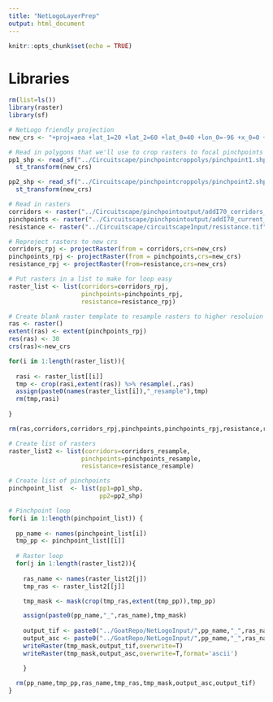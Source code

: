 ```yaml
---
title: "NetLogoLayerPrep"
output: html_document
---
```


```r
knitr::opts_chunk$set(echo = TRUE)
```

# Libraries
```r
rm(list=ls())
library(raster)
library(sf)

```

```r

# NetLogo friendly projection
new_crs <- "+proj=aea +lat_1=20 +lat_2=60 +lat_0=40 +lon_0=-96 +x_0=0 +y_0=0 +ellps=GRS80 +datum=NAD83 +units=m +no_defs"

# Read in polygons that we'll use to crop rasters to focal pinchpoints and reproject
pp1_shp <- read_sf("../Circuitscape/pinchpointcroppolys/pinchpoint1.shp") %>% 
  st_transform(new_crs)

pp2_shp <- read_sf("../Circuitscape/pinchpointcroppolys/pinchpoint2.shp") %>% 
  st_transform(new_crs)

# Read in rasters
corridors <- raster("../Circuitscape/pinchpointoutput/addI70_corridors_truncated_at_10k1.tif")
pinchpoints <- raster("../Circuitscape/pinchpointoutput/addI70_current_adjacentPairs_10k1.tif")
resistance <- raster("../Circuitscape/circuitscapeInput/resistance.tif")

# Reproject rasters to new crs
corridors_rpj <- projectRaster(from = corridors,crs=new_crs)
pinchpoints_rpj <- projectRaster(from = pinchpoints,crs=new_crs)
resistance_rpj <- projectRaster(from=resistance,crs=new_crs)

# Put rasters in a list to make for loop easy
raster_list <- list(corridors=corridors_rpj,
                    pinchpoints=pinchpoints_rpj,
                    resistance=resistance_rpj)

# Create blank raster template to resample rasters to higher resoluion (90m to 30m)
ras <- raster()
extent(ras) <- extent(pinchpoints_rpj)
res(ras) <- 30
crs(ras)<-new_crs

for(i in 1:length(raster_list)){
  
  rasi <- raster_list[[i]]
  tmp <- crop(rasi,extent(ras)) %>% resample(.,ras)
  assign(paste0(names(raster_list[i]),"_resample"),tmp)
  rm(tmp,rasi)
  
}

rm(ras,corridors,corridors_rpj,pinchpoints,pinchpoints_rpj,resistance,resistance_rpj)
```


```r
# Create list of rasters
raster_list2 <- list(corridors=corridors_resample,
                    pinchpoints=pinchpoints_resample,
                    resistance=resistance_resample)

# Create list of pinchpoints
pinchpoint_list  <- list(pp1=pp1_shp,
                         pp2=pp2_shp)

# Pinchpoint loop
for(i in 1:length(pinchpoint_list)) {
  
  pp_name <- names(pinchpoint_list[i])
  tmp_pp <- pinchpoint_list[[i]]
  
  # Raster loop
  for(j in 1:length(raster_list2)){
    
    ras_name <- names(raster_list2[j])
    tmp_ras <- raster_list2[[j]]

    tmp_mask <- mask(crop(tmp_ras,extent(tmp_pp)),tmp_pp)

    assign(paste0(pp_name,"_",ras_name),tmp_mask)
    
    output_tif <- paste0("../GoatRepo/NetLogoInput/",pp_name,"_",ras_name,".tif")
    output_asc <- paste0("../GoatRepo/NetLogoInput/",pp_name,"_",ras_name,".asc")
    writeRaster(tmp_mask,output_tif,overwrite=T)
    writeRaster(tmp_mask,output_asc,overwrite=T,format='ascii')

    }
  
  rm(pp_name,tmp_pp,ras_name,tmp_ras,tmp_mask,output_asc,output_tif)
}


```




